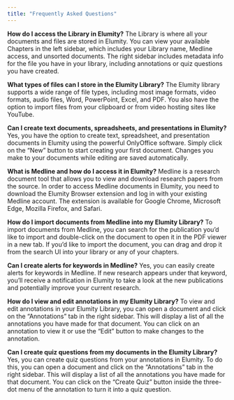 ```yaml
---
title: "Frequently Asked Questions"
---
```


__How do I access the Library in Elumity?__
The Library is where all your documents and files are stored in Elumity. You can view your available Chapters in the left sidebar, which includes your Library name, Medline access, and unsorted documents. The right sidebar includes metadata info for the file you have in your library, including annotations or quiz questions you have created.

__What types of files can I store in the Elumity Library?__
The Elumity library supports a wide range of file types, including most image formats, video formats, audio files, Word, PowerPoint, Excel, and PDF. You also have the option to import files from your clipboard or from video hosting sites like YouTube.

__Can I create text documents, spreadsheets, and presentations in Elumity?__
Yes, you have the option to create text, spreadsheet, and presentation documents in Elumity using the powerful OnlyOffice software. Simply click on the "New" button to start creating your first document. Changes you make to your documents while editing are saved automatically.

__What is Medline and how do I access it in Elumity?__
Medline is a research document tool that allows you to view and download research papers from the source. In order to access Medline documents in Elumity, you need to download the Elumity Browser extension and log in with your existing Medline account. The extension is available for Google Chrome, Microsoft Edge, Mozilla Firefox, and Safari.

__How do I import documents from Medline into my Elumity Library?__
To import documents from Medline, you can search for the publication you'd like to import and double-click on the document to open it in the PDF viewer in a new tab. If you'd like to import the document, you can drag and drop it from the search UI into your library or any of your chapters.

__Can I create alerts for keywords in Medline?__
Yes, you can easily create alerts for keywords in Medline. If new research appears under that keyword, you'll receive a notification in Elumity to take a look at the new publications and potentially improve your current research.

__How do I view and edit annotations in my Elumity Library?__
To view and edit annotations in your Elumity Library, you can open a document and click on the "Annotations" tab in the right sidebar. This will display a list of all the annotations you have made for that document. You can click on an annotation to view it or use the "Edit" button to make changes to the annotation.

__Can I create quiz questions from my documents in the Elumity Library?__
Yes, you can create quiz questions from your annotations in Elumity. To do this, you can open a document and click on the "Annotations" tab in the right sidebar. This will display a list of all the annotations you have made for that document. You can click on the "Create Quiz" button inside the three-dot menu of the annotation to turn it into a quiz question.
